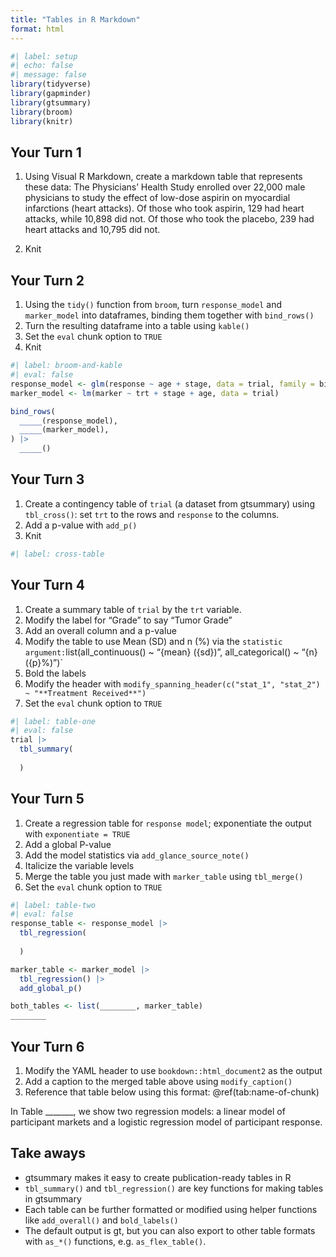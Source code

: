 ```yaml
---
title: "Tables in R Markdown"
format: html
---
```


```r
#| label: setup
#| echo: false
#| message: false
library(tidyverse)
library(gapminder)
library(gtsummary)
library(broom)
library(knitr)
```

## Your Turn 1

1.  Using Visual R Markdown, create a markdown table that represents these data: The Physicians' Health Study enrolled over 22,000 male physicians to study the effect of low-dose aspirin on myocardial infarctions (heart attacks). Of those who took aspirin, 129 had heart attacks, while 10,898 did not. Of those who took the placebo, 239 had heart attacks and 10,795 did not.

2.  Knit

## Your Turn 2

1.  Using the `tidy()` function from `broom`, turn `response_model` and `marker_model` into dataframes, binding them together with `bind_rows()`
2.  Turn the resulting dataframe into a table using `kable()`
3.  Set the `eval` chunk option to `TRUE` 
4.  Knit

```r
#| label: broom-and-kable
#| eval: false
response_model <- glm(response ~ age + stage, data = trial, family = binomial)
marker_model <- lm(marker ~ trt + stage + age, data = trial)

bind_rows(
  _____(response_model),
  _____(marker_model),
) |> 
  _____()
```

## Your Turn 3

1.  Create a contingency table of `trial` (a dataset from gtsummary) using `tbl_cross()`: set `trt` to the rows and `response` to the columns.
2.  Add a p-value with `add_p()`
3.  Knit

```r
#| label: cross-table

```

## Your Turn 4

1.  Create a summary table of `trial` by the `trt` variable. 
2.  Modify the label for "Grade" to say "Tumor Grade"
3.  Add an overall column and a p-value
4.  Modify the table to use Mean (SD) and n (%) via the `statistic argument:`list(all_continuous() \~ "{mean} ({sd})", all_categorical() \~ "{n} ({p}%)")\`
5.  Bold the labels
6.  Modify the header with `modify_spanning_header(c("stat_1", "stat_2") ~ "**Treatment Received**")`
7. Set the `eval` chunk option to `TRUE`

```r
#| label: table-one
#| eval: false
trial |> 
  tbl_summary(
    
  )
```

## Your Turn 5

1.  Create a regression table for `response model`; exponentiate the output with `exponentiate = TRUE`
2.  Add a global P-value
3.  Add the model statistics via `add_glance_source_note()`
4.  Italicize the variable levels
5.  Merge the table you just made with `marker_table` using `tbl_merge()`
6. Set the `eval` chunk option to `TRUE`

```r
#| label: table-two
#| eval: false
response_table <- response_model |> 
  tbl_regression(
    
  )

marker_table <- marker_model |> 
  tbl_regression() |> 
  add_global_p()

both_tables <- list(________, marker_table)
________
```

## Your Turn 6

1.  Modify the YAML header to use `bookdown::html_document2` as the output
2.  Add a caption to the merged table above using `modify_caption()`
3.  Reference that table below using this format: \@ref(tab:name-of-chunk)

In Table _______, we show two regression models: a linear model of participant markets and a logistic regression model of participant response.

## Take aways
- gtsummary makes it easy to create publication-ready tables in R
- `tbl_summary()` and `tbl_regression()` are key functions for making tables in gtsummary
- Each table can be further formatted or modified using helper functions like `add_overall()` and `bold_labels()`
- The default output is gt, but you can also export to other table formats with `as_*()` functions, e.g. `as_flex_table()`.

